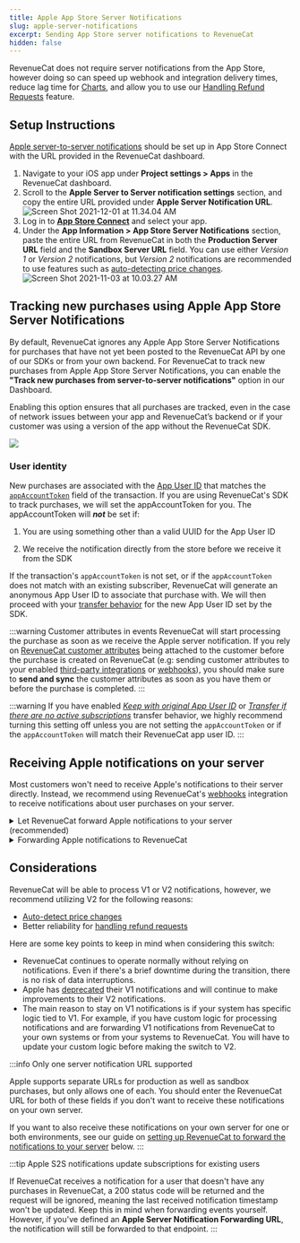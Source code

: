 ```yaml
---
title: Apple App Store Server Notifications
slug: apple-server-notifications
excerpt: Sending App Store server notifications to RevenueCat
hidden: false
---
```


RevenueCat does not require server notifications from the App Store, however doing so can speed up webhook and integration delivery times, reduce lag time for [Charts](/dashboard-and-metrics/charts), and allow you to use our [Handling Refund Requests](/platform-resources/apple-platform-resources/handling-refund-requests) feature.

## Setup Instructions

[Apple server-to-server notifications](https://developer.apple.com/documentation/appstoreservernotifications/enabling-app-store-server-notifications) should be set up in App Store Connect with the URL provided in the RevenueCat dashboard.

1. Navigate to your iOS app under **Project settings > Apps** in the RevenueCat dashboard.
2. Scroll to the **Apple Server to Server notification settings** section, and copy the entire URL provided under **Apple Server Notification URL**.
   ![Screen Shot 2021-12-01 at 11.34.04 AM](/images/61b718f-Screen_Shot_2021-12-01_at_11.34.04_AM_712c97073b4a62c850626c0f5062c1bd.png)
3. Log in to **[App Store Connect](https://appstoreconnect.apple.com/)** and select your app.
4. Under the **App Information > App Store Server Notifications** section, paste the entire URL from RevenueCat in both the **Production Server URL** field and the **Sandbox Server URL** field. You can use either _Version 1_ or _Version 2_ notifications, but _Version 2_ notifications are recommended to use features such as [auto-detecting price changes](/subscription-guidance/price-changes).
   ![Screen Shot 2021-11-03 at 10.03.27 AM](/images/f870a23-Screen_Shot_2021-11-03_at_10.03.27_AM_7645d7e77d55b6ab44b5c7085c7c3775.png)

## Tracking new purchases using Apple App Store Server Notifications

By default, RevenueCat ignores any Apple App Store Server Notifications for purchases that have not yet been posted to the RevenueCat API by one of our SDKs or from your own backend. For RevenueCat to track new purchases from Apple App Store Server Notifications, you can enable the **"Track new purchases from server-to-server notifications"** option in our Dashboard.

Enabling this option ensures that all purchases are tracked, even in the case of network issues between your app and RevenueCat’s backend or if your customer was using a version of the app without the RevenueCat SDK.

![](/images/no_code_toggle.png)

### User identity

New purchases are associated with the [App User ID](/customers/identifying-customers/) that matches the [`appAccountToken`](https://developer.apple.com/documentation/appstoreserverapi/appaccounttoken) field of the transaction. If you are using RevenueCat's SDK to track purchases, we will set the appAccountToken for you. The appAccountToken will **_not_** be set if:

1. You are using something other than a valid UUID for the App User ID

2. We receive the notification directly from the store before we receive it from the SDK

If the transaction's `appAccountToken` is not set, or if the `appAccountToken` does not match with an existing subscriber, RevenueCat will generate an anonymous App User ID to associate that purchase with. We will then proceed with your [transfer behavior](/getting-started/restoring-purchases) for the new App User ID set by the SDK.

:::warning Customer attributes in events
RevenueCat will start processing the purchase as soon as we receive the Apple server notification. If you rely on [RevenueCat customer attributes](/customers/customer-attributes) being attached to the customer before the purchase is created on RevenueCat (e.g: sending customer attributes to your enabled [third-party integrations](/integrations/third-party-integrations) or [webhooks](/integrations/webhooks)), you should make sure to **send and sync** the customer attributes as soon as you have them or before the purchase is completed.
:::

:::warning
If you have enabled [_Keep with original App User ID_](/getting-started/restoring-purchases#keep-with-original-app-user-id) or [_Transfer if there are no active subscriptions_](/getting-started/restoring-purchases#transfer-if-there-are-no-active-subscriptions) transfer behavior, we highly recommend turning this setting off unless you are not setting the `appAccountToken` or if the `appAccountToken` will match their RevenueCat app user ID.
:::

## Receiving Apple notifications on your server

Most customers won't need to receive Apple's notifications to their server directly. Instead, we recommend using RevenueCat's [webhooks](/integrations/webhooks) integration to receive notifications about user purchases on your server.

<details>
<summary>Let RevenueCat forward Apple notifications to your server (recommended)</summary>

If you still want to receive Apple's notifications to your server, you can configure RevenueCat to forward them to a URL that you specify.

1. Navigate to your iOS app under **Project settings > Apps** in the RevenueCat dashboard.
2. Scroll to the **Apple Server to Server notification settings** section, and enter your server's URL in **Apple Server Notification Forwarding URL**.
3. Click **Save Changes** in the top right corner.
   ![This will forward any Apple's server to server notifications that RevenueCat receives to "my-server.com".](/images/43c4fb7-2023-02-06_16.40.29_app-development.revenuecat.com_012d0490f18d_e261a95ad3a057c27599f6fe51722d0b.png)

:::info
If your server needs to have specific hostnames or IP addresses on its allowlist to receive App Store Server Notifications, you can add the hostname `dps.iso.aple.com` and IP addresses `17.58.0.0/18` and `17.58.192.0/18`. These IP addresses are same for sandbox and production.
:::

</details>

<details>
<summary>Forwarding Apple notifications to RevenueCat</summary>

:::warning Use RevenueCat's forwarding functionality instead

While you can forward Apple S2S notifications to RevenueCat, we strongly recommend setting RevenueCat as the S2S notification URL in App Store Connect and letting RevenueCat forward the events to your server to ensure that the events are sent correctly.
:::
Apple only supports a single server notification URL. If you're already using the notifications on your server and are unable to [set up RevenueCat's forwarding URL](/platform-resources/server-notifications/apple-server-notifications#setting-up-revenuecat-to-forward-apple-notifications-to-your-server), you can still forward the payload to the **Apple Server Notification URL** provided in the app settings of your RevenueCat project.

Here's how we recommend doing this:

**1. Configure your server to receive Apple notifications**

First, make sure your server meets the criteria outlined in Apple's [Enabling App Store Notifications](https://developer.apple.com/documentation/storekit/in-app_purchase/subscriptions_and_offers/enabling_app_store_server_notifications) page or you won't receive notifications.

Then, in your app settings on App Store Connect, enter a subscription status URL that links to your server (see step 4 of the [Setup Instructions](/platform-resources/server-notifications/apple-server-notifications#setup-instructions) above).

**2. Receive Apple notifications on your server**

Apple sends notifications as JSON data via an HTTP POST request to the URL you provided on App Store Connect.

Wherever you handle this POST request in your code, be sure to respond to Apple with a status code. Responding with a 4xx or 5xx status code will permit Apple to retry the post a few more times.

**3. Forward Apple notifications to RevenueCat**

As soon as your server successfully receives a notification, send the payload to RevenueCat. To do this, make an HTTP POST request to the **Apple Server Notification URL** provided in the app settings of your RevenueCat project.

The payload should be passed along **as-is** in the data value of your request. Any manipulation you want to do with the data should happen after forwarding to RevenueCat.

Here's a basic example of these steps using Node, Express, and Axios:


<RCCodeBlock
  tabs={[
    {
      type: "js",
      content: content,
    },
  ]}
/>

</details>

## Considerations

RevenueCat will be able to process V1 or V2 notifications, however, we recommend utilizing V2 for the following reasons:

- [Auto-detect price changes](/subscription-guidance/price-changes)
- Better reliability for [handling refund requests](/platform-resources/apple-platform-resources/handling-refund-requests)

Here are some key points to keep in mind when considering this switch:

- RevenueCat continues to operate normally without relying on notifications. Even if there's a brief downtime during the transition, there is no risk of data interruptions.
- Apple has [deprecated](https://developer.apple.com/documentation/appstoreservernotifications/app-store-server-notifications-v1) their V1 notifications and will continue to make improvements to their V2 notifications.
- The main reason to stay on V1 notifications is if your system has specific logic tied to V1. For example, if you have custom logic for processing notifications and are forwarding V1 notifications from RevenueCat to your own systems or from your systems to RevenueCat. You will have to update your custom logic before making the switch to V2.

:::info Only one server notification URL supported

Apple supports separate URLs for production as well as sandbox purchases, but only allows one of each. You should enter the RevenueCat URL for both of these fields if you don't want to receive these notifications on your own server.

If you want to also receive these notifications on your own server for one or both environments, see our guide on [setting up RevenueCat to forward the notifications to your server](/platform-resources/server-notifications/apple-server-notifications#setting-up-revenuecat-to-forward-apple-notifications-to-your-server) below.
:::

:::tip Apple S2S notifications update subscriptions for existing users

If RevenueCat receives a notification for a user that doesn't have any purchases in RevenueCat, a 200 status code will be returned and the request will be ignored, meaning the last received notification timestamp won't be updated. Keep this in mind when forwarding events yourself. However, if you've defined an **Apple Server Notification Forwarding URL**, the notification will still be forwarded to that endpoint.
:::
